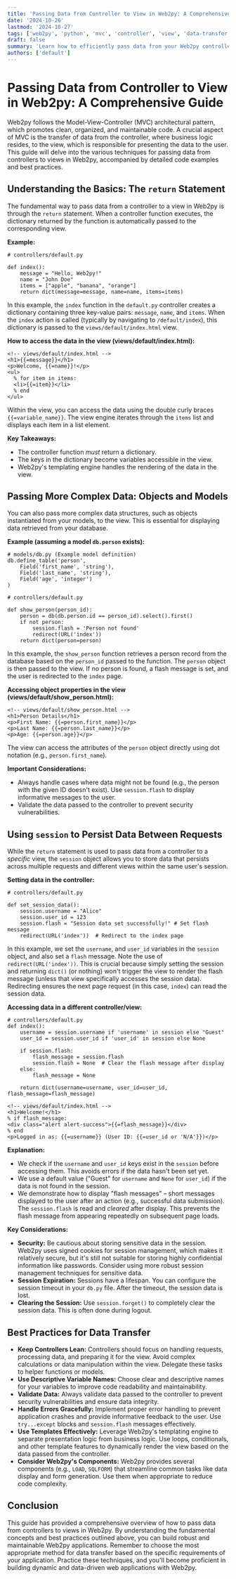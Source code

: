 ```yaml
---
title: 'Passing Data from Controller to View in Web2py: A Comprehensive Guide'
date: '2024-10-26'
lastmod: '2024-10-27'
tags: ['web2py', 'python', 'mvc', 'controller', 'view', 'data-transfer', 'web-development']
draft: false
summary: 'Learn how to efficiently pass data from your Web2py controllers to your views. This guide covers the basics, advanced techniques, and best practices for data handling in Web2py applications.'
authors: ['default']
---
```


# Passing Data from Controller to View in Web2py: A Comprehensive Guide

Web2py follows the Model-View-Controller (MVC) architectural pattern, which promotes clean, organized, and maintainable code. A crucial aspect of MVC is the transfer of data from the controller, where business logic resides, to the view, which is responsible for presenting the data to the user. This guide will delve into the various techniques for passing data from controllers to views in Web2py, accompanied by detailed code examples and best practices.

## Understanding the Basics: The `return` Statement

The fundamental way to pass data from a controller to a view in Web2py is through the `return` statement. When a controller function executes, the dictionary returned by the function is automatically passed to the corresponding view.

**Example:**

```plaintext
# controllers/default.py

def index():
    message = "Hello, Web2py!"
    name = "John Doe"
    items = ["apple", "banana", "orange"]
    return dict(message=message, name=name, items=items)
```

In this example, the `index` function in the `default.py` controller creates a dictionary containing three key-value pairs: `message`, `name`, and `items`. When the `index` action is called (typically by navigating to `/default/index`), this dictionary is passed to the `views/default/index.html` view.

**How to access the data in the view (views/default/index.html):**

```plaintext
<!-- views/default/index.html -->
<h1>{{=message}}</h1>
<p>Welcome, {{=name}}!</p>
<ul>
  % for item in items:
  <li>{{=item}}</li>
  % end
</ul>
```

Within the view, you can access the data using the double curly braces `{{=variable_name}}`. The view engine iterates through the `items` list and displays each item in a list element.

**Key Takeaways:**

- The controller function _must_ return a dictionary.
- The keys in the dictionary become variables accessible in the view.
- Web2py's templating engine handles the rendering of the data in the view.

## Passing More Complex Data: Objects and Models

You can also pass more complex data structures, such as objects instantiated from your models, to the view. This is essential for displaying data retrieved from your database.

**Example (assuming a model `db.person` exists):**

```plaintext
# models/db.py (Example model definition)
db.define_table('person',
    Field('first_name', 'string'),
    Field('last_name', 'string'),
    Field('age', 'integer')
)

# controllers/default.py

def show_person(person_id):
    person = db(db.person.id == person_id).select().first()
    if not person:
        session.flash = 'Person not found'
        redirect(URL('index'))
    return dict(person=person)
```

In this example, the `show_person` function retrieves a person record from the database based on the `person_id` passed to the function. The `person` object is then passed to the view. If no person is found, a flash message is set, and the user is redirected to the `index` page.

**Accessing object properties in the view (views/default/show_person.html):**

```plaintext
<!-- views/default/show_person.html -->
<h1>Person Details</h1>
<p>First Name: {{=person.first_name}}</p>
<p>Last Name: {{=person.last_name}}</p>
<p>Age: {{=person.age}}</p>
```

The view can access the attributes of the `person` object directly using dot notation (e.g., `person.first_name`).

**Important Considerations:**

- Always handle cases where data might not be found (e.g., the person with the given ID doesn't exist). Use `session.flash` to display informative messages to the user.
- Validate the data passed to the controller to prevent security vulnerabilities.

## Using `session` to Persist Data Between Requests

While the `return` statement is used to pass data from a controller to a _specific_ view, the `session` object allows you to store data that persists across multiple requests and different views within the same user's session.

**Setting data in the controller:**

```plaintext
# controllers/default.py

def set_session_data():
    session.username = "Alice"
    session.user_id = 123
    session.flash = "Session data set successfully!" # Set flash message
    redirect(URL('index'))  # Redirect to the index page
```

In this example, we set the `username`, and `user_id` variables in the `session` object, and also set a `flash` message. Note the use of `redirect(URL('index'))`. This is crucial because simply setting the session and returning `dict()` (or nothing) won't trigger the view to render the flash message (unless that view specifically accesses the session data). Redirecting ensures the next page request (in this case, `index`) can read the session data.

**Accessing data in a different controller/view:**

```plaintext
# controllers/default.py
def index():
    username = session.username if 'username' in session else "Guest"
    user_id = session.user_id if 'user_id' in session else None

    if session.flash:
        flash_message = session.flash
        session.flash = None  # Clear the flash message after display
    else:
        flash_message = None

    return dict(username=username, user_id=user_id, flash_message=flash_message)
```

```plaintext
<!-- views/default/index.html -->
<h1>Welcome!</h1>
% if flash_message:
<div class="alert alert-success">{{=flash_message}}</div>
% end
<p>Logged in as: {{=username}} (User ID: {{=user_id or 'N/A'}})</p>
```

**Explanation:**

- We check if the `username` and `user_id` keys exist in the `session` before accessing them. This avoids errors if the data hasn't been set yet.
- We use a default value ("Guest" for `username` and `None` for `user_id`) if the data is not found in the session.
- We demonstrate how to display "flash messages" – short messages displayed to the user after an action (e.g., successful data submission). The `session.flash` is read and _cleared_ after display. This prevents the flash message from appearing repeatedly on subsequent page loads.

**Key Considerations:**

- **Security:** Be cautious about storing sensitive data in the session. Web2py uses signed cookies for session management, which makes it relatively secure, but it's still not suitable for storing highly confidential information like passwords. Consider using more robust session management techniques for sensitive data.
- **Session Expiration:** Sessions have a lifespan. You can configure the session timeout in your `db.py` file. After the timeout, the session data is lost.
- **Clearing the Session:** Use `session.forget()` to completely clear the session data. This is often done during logout.

## Best Practices for Data Transfer

- **Keep Controllers Lean:** Controllers should focus on handling requests, processing data, and preparing it for the view. Avoid complex calculations or data manipulation within the view. Delegate these tasks to helper functions or models.
- **Use Descriptive Variable Names:** Choose clear and descriptive names for your variables to improve code readability and maintainability.
- **Validate Data:** Always validate data passed to the controller to prevent security vulnerabilities and ensure data integrity.
- **Handle Errors Gracefully:** Implement proper error handling to prevent application crashes and provide informative feedback to the user. Use `try...except` blocks and `session.flash` messages effectively.
- **Use Templates Effectively:** Leverage Web2py's templating engine to separate presentation logic from business logic. Use loops, conditionals, and other template features to dynamically render the view based on the data passed from the controller.
- **Consider Web2py's Components:** Web2py provides several components (e.g., `LOAD`, `SQLFORM`) that streamline common tasks like data display and form generation. Use them when appropriate to reduce code complexity.

## Conclusion

This guide has provided a comprehensive overview of how to pass data from controllers to views in Web2py. By understanding the fundamental concepts and best practices outlined above, you can build robust and maintainable Web2py applications. Remember to choose the most appropriate method for data transfer based on the specific requirements of your application. Practice these techniques, and you'll become proficient in building dynamic and data-driven web applications with Web2py.
